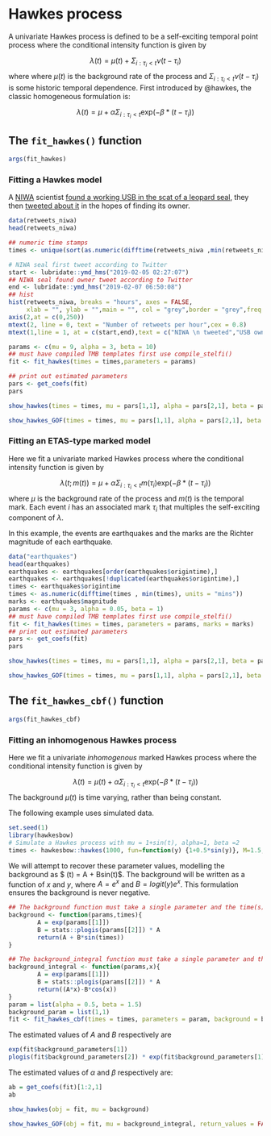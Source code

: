 # Hawkes process {#hawkes}

A  univariate Hawkes process is defined to be a self-exciting temporal point process where the conditional intensity function is given by

 $$\lambda(t) = \mu(t) + \Sigma_{i:\tau_i<t}\nu(t-\tau_i)$$ 
 where where $\mu(t)$ is the background rate of the process and $\Sigma_{i:\tau_i<t}\nu(t-\tau_i)$ is some historic temporal dependence. First introduced by @hawkes, the classic homogeneous formulation is:
 
 $$\lambda(t) = \mu + \alpha \Sigma_{i:\tau_i<t}\text{exp}(-\beta * (t-\tau_i)) $$ 
 
## The `fit_hawkes()` function

```r
args(fit_hawkes)
```

### Fitting a Hawkes model

A [NIWA](https://niwa.co.nz/) scientist [found a working USB in the scat of a leopard seal](https://www.nzherald.co.nz/nz/news/article.cfm?c_id=1&objectid=12201147), they then [tweeted about it](https://twitter.com/niwa_nz/status/1092610541401587712) in the hopes of finding its owner.

```r
data(retweets_niwa)
head(retweets_niwa)
```

```r
## numeric time stamps
times <- unique(sort(as.numeric(difftime(retweets_niwa ,min(retweets_niwa),units = "mins"))))
```


```r
# NIWA seal first tweet according to Twitter
start <- lubridate::ymd_hms("2019-02-05 02:27:07")
## NIWA seal found owner tweet according to Twitter
end <- lubridate::ymd_hms("2019-02-07 06:50:08")
## hist
hist(retweets_niwa, breaks = "hours", axes = FALSE, 
     xlab = "", ylab = "",main = "", col = "grey",border = "grey",freq = TRUE)
axis(2,at = c(0,250))
mtext(2, line = 0, text = "Number of retweets per hour",cex = 0.8)
mtext(1,line = 1, at = c(start,end),text = c("NIWA \n tweeted","USB owner \n found"),cex = 0.9)
```



```r
params <- c(mu = 9, alpha = 3, beta = 10)
## must have compiled TMB templates first use compile_stelfi()
fit <- fit_hawkes(times = times,parameters = params) 
```


```r
## print out estimated parameters
pars <- get_coefs(fit)
pars
```



```r
show_hawkes(times = times, mu = pars[1,1], alpha = pars[2,1], beta = pars[3,1])
```


```r
show_hawkes_GOF(times = times, mu = pars[1,1], alpha = pars[2,1], beta = pars[3,1], return_values = FALSE)
```

### Fitting an ETAS-type marked model

Here we fit a univariate marked Hawkes process  where the conditional intensity function is given by

 $$\lambda(t; m(t)) = \mu + \alpha \Sigma_{i:\tau_i<t}m(\tau_i)\text{exp}(-\beta * (t-\tau_i)) $$ 
where $\mu$ is the background rate of the process and $m(t)$ is the temporal mark. Each event $i$ has an associated mark $\tau_i$ that multiples the self-exciting component of $\lambda$. 

In this example, the events are earthquakes and the marks are the Richter magnitude of each earthquake. 

```r
data("earthquakes")
head(earthquakes)
earthquakes <- earthquakes[order(earthquakes$origintime),]
earthquakes <- earthquakes[!duplicated(earthquakes$origintime),]
times <- earthquakes$origintime
times <- as.numeric(difftime(times , min(times), units = "mins"))
marks <- earthquakes$magnitude
params <- c(mu = 3, alpha = 0.05, beta = 1)
## must have compiled TMB templates first use compile_stelfi()
fit <- fit_hawkes(times = times, parameters = params, marks = marks) 
## print out estimated parameters
pars <- get_coefs(fit)
pars
```

```r
show_hawkes(times = times, mu = pars[1,1], alpha = pars[2,1], beta = pars[3,1], marks = marks)
```


```r
show_hawkes_GOF(times = times, mu = pars[1,1], alpha = pars[2,1], beta = pars[3,1], marks = marks, return_values = FALSE)
```



## The `fit_hawkes_cbf()` function

```r
args(fit_hawkes_cbf)
```


### Fitting an inhomogenous Hawkes process

Here we fit a univariate *inhomogenous* marked Hawkes process where the conditional intensity function is given by

 $$\lambda(t) = \mu(t) + \alpha \Sigma_{i:\tau_i<t}\text{exp}(-\beta * (t-\tau_i)) $$ 
The background $\mu(t)$ is time varying, rather than being constant. 

The following example uses simulated data. 

```r
set.seed(1)
library(hawkesbow)
# Simulate a Hawkes process with mu = 1+sin(t), alpha=1, beta =2
times <- hawkesbow::hawkes(1000, fun=function(y) {1+0.5*sin(y)}, M=1.5, repr=0.5, family="exp", rate=2)$p
```

We will attempt to recover these parameter values, modelling the background as $ \mu(t) = A + Bsin(t)$. The background will be written as a function of $x$ and $y$, where $A = e^x$ and $B= logit(y) e^x$. This formulation ensures the background is never negative. 

```r
## The background function must take a single parameter and the time(s) at which it is evaluated
background <- function(params,times){
        A = exp(params[[1]])
        B = stats::plogis(params[[2]]) * A
        return(A + B*sin(times))
}

## The background_integral function must take a single parameter and the time at which it is evaluated
background_integral <- function(params,x){
        A = exp(params[[1]])
        B = stats::plogis(params[[2]]) * A
        return((A*x)-B*cos(x))
}
param = list(alpha = 0.5, beta = 1.5)
background_param = list(1,1)
fit <- fit_hawkes_cbf(times = times, parameters = param, background = background, background_integral = background_integral, background_parameters = background_param)
```

The estimated values of $A$ and $B$ respectively are 

```r
exp(fit$background_parameters[1])
plogis(fit$background_parameters[2]) * exp(fit$background_parameters[1])
```

The estimated values of $\alpha$ and $\beta$ respectively are:

```r
ab = get_coefs(fit)[1:2,1]
ab
```

```r
show_hawkes(obj = fit, mu = background)
```


```r
show_hawkes_GOF(obj = fit, mu = background_integral, return_values = FALSE)
```